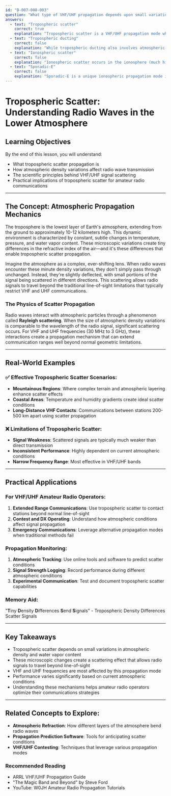 ```yaml
---
id: "B-007-008-003"
question: "What type of VHF/UHF propagation depends upon small variations in density and water-vapour content?"
answers:
  - text: "Tropospheric scatter"
    correct: true
    explanation: "Tropospheric scatter is a VHF/UHF propagation mode where radio signals are scattered by minute variations in atmospheric density and water vapor content in the lower atmosphere (troposphere). These microscopic changes in air density create small refractive index variations that cause a portion of the radio signal to be scattered in different directions, allowing signals to travel beyond the normal line-of-sight range."
  - text: "Tropospheric ducting"
    correct: false
    explanation: "While tropospheric ducting also involves atmospheric conditions, it creates a 'waveguide' effect where signals are trapped and guided along a layer of the atmosphere, rather than being scattered. Ducting occurs when temperature and humidity create a specific layering that allows signals to travel much further than normal line-of-sight propagation, but it doesn't rely on the same small-scale density variations as tropospheric scatter."
  - text: "Ionospheric scatter"
    correct: false
    explanation: "Ionospheric scatter occurs in the ionosphere (much higher in the atmosphere) and involves different mechanisms of signal reflection and scattering related to ionized particles, not the small density variations in the lower atmosphere that characterize tropospheric scatter."
  - text: "Sporadic-E"
    correct: false
    explanation: "Sporadic-E is a unique ionospheric propagation mode involving sudden, intense ionization layers in the E region of the ionosphere. It's characterized by short-duration, intense signal enhancement and is not related to the small atmospheric density variations of tropospheric scatter."
---
```


# Tropospheric Scatter: Understanding Radio Waves in the Lower Atmosphere

## Learning Objectives
By the end of this lesson, you will understand:
- What tropospheric scatter propagation is
- How atmospheric density variations affect radio wave transmission
- The scientific principles behind VHF/UHF signal scattering
- Practical implications of tropospheric scatter for amateur radio communications

---

## The Concept: Atmospheric Propagation Mechanics

The troposphere is the lowest layer of Earth's atmosphere, extending from the ground to approximately 10-12 kilometers high. This dynamic environment is characterized by constant, subtle changes in temperature, pressure, and water vapor content. These microscopic variations create tiny differences in the refractive index of the air—and it's these differences that enable tropospheric scatter propagation.

Imagine the atmosphere as a complex, ever-shifting lens. When radio waves encounter these minute density variations, they don't simply pass through unchanged. Instead, they're slightly deflected, with small portions of the signal being scattered in different directions. This scattering allows radio signals to travel beyond the traditional line-of-sight limitations that typically restrict VHF and UHF communications.

### The Physics of Scatter Propagation

Radio waves interact with atmospheric particles through a phenomenon called **Rayleigh scattering**. When the size of atmospheric density variations is comparable to the wavelength of the radio signal, significant scattering occurs. For VHF and UHF frequencies (30 MHz to 3 GHz), these interactions create a propagation mechanism that can extend communication ranges well beyond normal geometric limitations.

---

## Real-World Examples

### ✅ Effective Tropospheric Scatter Scenarios:
- **Mountainous Regions**: Where complex terrain and atmospheric layering enhance scatter effects
- **Coastal Areas**: Temperature and humidity gradients create ideal scatter conditions
- **Long-Distance VHF Contacts**: Communications between stations 200-500 km apart using scatter propagation

### ❌ Limitations of Tropospheric Scatter:
- **Signal Weakness**: Scattered signals are typically much weaker than direct transmission
- **Inconsistent Performance**: Highly dependent on current atmospheric conditions
- **Narrow Frequency Range**: Most effective in VHF/UHF bands

---

## Practical Applications

### For VHF/UHF Amateur Radio Operators:
1. **Extended Range Communications**: Use tropospheric scatter to contact stations beyond normal line-of-sight
2. **Contest and DX Operating**: Understand how atmospheric conditions affect signal propagation
3. **Emergency Communications**: Leverage alternative propagation modes when traditional methods fail

### Propagation Monitoring:
1. **Atmospheric Tracking**: Use online tools and software to predict scatter conditions
2. **Signal Strength Logging**: Record performance during different atmospheric conditions
3. **Experimental Communication**: Test and document tropospheric scatter capabilities

### Memory Aid:
"**T**iny **D**ensity **D**ifferences **S**end **S**ignals" - Tropospheric Density Differences Scatter Signals

---

## Key Takeaways

- Tropospheric scatter depends on small variations in atmospheric density and water vapor content
- These microscopic changes create a scattering effect that allows radio signals to travel beyond line-of-sight
- VHF and UHF frequencies are most affected by this propagation mode
- Performance varies significantly based on current atmospheric conditions
- Understanding these mechanisms helps amateur radio operators optimize their communications strategies

---

## Related Concepts to Explore:
- **Atmospheric Refraction**: How different layers of the atmosphere bend radio waves
- **Propagation Prediction Software**: Tools for anticipating scatter conditions
- **VHF/UHF Contesting**: Techniques that leverage various propagation modes

### Recommended Reading
- ARRL VHF/UHF Propagation Guide
- "The Magic Band and Beyond" by Steve Ford
- YouTube: W0JH Amateur Radio Propagation Tutorials
